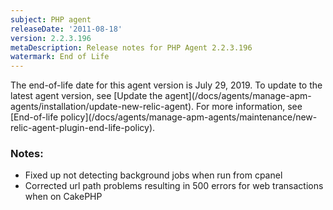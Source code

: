 ```yaml
---
subject: PHP agent
releaseDate: '2011-08-18'
version: 2.2.3.196
metaDescription: Release notes for PHP Agent 2.2.3.196
watermark: End of Life
---
```


<Callout variant="important">
  The end-of-life date for this agent version is July 29, 2019. To update to the latest agent version, see [Update the agent](/docs/agents/manage-apm-agents/installation/update-new-relic-agent). For more information, see [End-of-life policy](/docs/agents/manage-apm-agents/maintenance/new-relic-agent-plugin-end-life-policy).
</Callout>

### Notes:

* Fixed up not detecting background jobs when run from cpanel
* Corrected url path problems resulting in 500 errors for web transactions when on CakePHP
